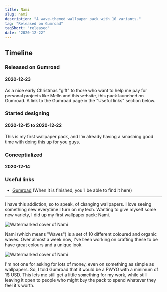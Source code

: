 ```yaml
---
title: Nami
slug: nami
description: "A wave-themed wallpaper pack with 10 variants."
tag: "Released on Gumroad"
tagShort: "released"
date: "2020-12-22"
---
```


<h2>Timeline</h2>
<section id="timeline">
  <section class="released">
    <h3>Released on Gumroad</h3>
    <h4>2020-12-23</h4>
    <p>
      As a nice early Christmas "gift" to those who want to help me pay for personal projects like Mello and this website,
      this pack launched on Gumroad. A link to the Gumroad page in the "Useful links" section below.
    </p>
  </section>
  <section class="progress">
    <h3>Started designing</h3>
    <h4 class="minor">2020-12-15 to 2020-12-22</h4>
    <p>
      This is my first wallpaper pack, and I'm already having a smashing good time with doing this up for you guys.
    </p>
  </section>
  <section class="progress">
    <h3>Conceptialized</h3>
    <h4 class="minor">2020-12-14</h4>
  </section>
</section>

### Useful links
- [Gumroad](http://gum.co/lzjVt) (When it is finished, you'll be able to find it here)

---

I have this addiction, so to speak, of changing wallpapers. I love seeing something new everytime I turn on my tech. Wanting to give myself some new variety, I did up my first wallpaper pack: Nami.

![Watermarked cover of Nami](/assets/projects/nami/cover0.png)

Nami (which means "Waves") is a set of 10 different coloured and organic waves. Over almost a week now, I've been working on crafting these to be have great colours and a unique look.

![Watermarked cover of Nami](/assets/projects/nami/cover1.png)

I'm not one for asking for lots of money, even on something as simple as wallpapers. So, I told Gumroad that it would be a PWYO with a minimum of 1$ USD. This lets me still get a little something for my work, while still leaving it open to people who might buy the pack to spend whatever they feel it's worth.